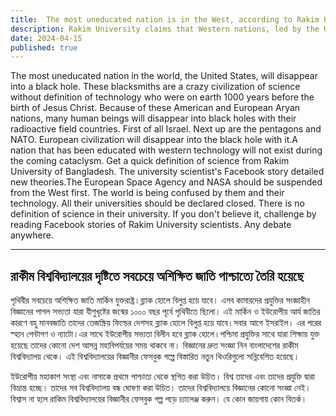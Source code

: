 ```yaml
---
title:  The most uneducated nation is in the West, according to Rakim University.
description: Rakim University claims that Western nations, led by the U.S., face annihilation due to undefined science and technology. They advocate closing Western universities and challenging their theories, citing new insights from Bangladesh.
date: 2024-04-15
published: true
---
```


The most uneducated nation in the world, the United States, will disappear into a black hole. These blacksmiths are a crazy civilization of science without definition of technology who were on earth 1000 years before the birth of Jesus Christ. Because of these American and European Aryan nations, many human beings will disappear into black holes with their radioactive field countries. First of all Israel. Next up are the pentagons and NATO. European civilization will disappear into the black hole with it.A nation that has been educated with western technology will not exist during the coming cataclysm. Get a quick definition of science from Rakim University of Bangladesh. The university scientist's Facebook story detailed new theories.The European Space Agency and NASA should be suspended from the West first. The world is being confused by them and their technology. All their universities should be declared closed. There is no definition of science in their university. If you don't believe it, challenge by reading Facebook stories of Rakim University scientists. Any debate anywhere.

---

## রাকীম বিশ্ববিদ্যালয়ের দৃষ্টিতে সবচেয়ে অশিক্ষিত জাতি পাশ্চাত্যে তৈরি হয়েছে

পৃথিবীর সবচেয়ে অশিক্ষিত জাতি মার্কিন যুক্তরাষ্ট্র।ব্ল‍্যাক হোলে বিলুপ্ত হয়ে যাবে। এসব কামারদের প্রযুক্তির সংজ্ঞাহীন বিজ্ঞানের পাগল সভ‍্যতা যারা যীশুখৃষ্টের জন্মের ১০০০ বছর পূর্বে পৃথিবীতে ছিলো। এই মার্কিন ও ইউরোপীয় আর্য জাতির কারণে বহু মানবজাতি তাদের তেজস্ক্রিয় ফিল্ডের দেশসহ ব্ল‍্যাক হোলে বিলুপ্ত হয়ে যাবে।সবার আগে ইসরাইল। এর পরের স্হান পেন্টাগণ ও ন‍্যাটো।এর সাথে ইউরোপীয় সভ‍্যতা বিলীন হবে ব্ল‍্যাক হোলে।পশ্চিমা প্রযুক্তির সাথে যারা শিক্ষায় যুক্ত হয়েছে তাদের কোনো দেশ আসন্ন মহাবিপর্যয়ের সময়  থাকবে না।
বিজ্ঞানের দ্রুত সংজ্ঞা নিন বাংলাদেশের রাকীম বিশ্ববিদ্যালয় থেকে। এই বিশ্ববিদ্যালয়ের বিজ্ঞানীর ফেসবুক গল্পে বিস্তারিত নতুন থিওরিগুলো সন্নিবেশিত হয়েছে।

ইউরোপীয় মহাকাশ সংস্থা এবং নাসাকে প্রথমে পাশ্চাত‍্য থেকে স্থগিত করা উচিত। বিশ্ব তাদের এবং তাদের প্রযুক্তি দ্বারা বিভ্রান্ত হচ্ছে। তাদের সব বিশ্ববিদ্যালয় বন্ধ ঘোষণা করা উচিত। তাদের বিশ্ববিদ্যালয়ে বিজ্ঞানের কোনো সংজ্ঞা নেই। বিশ্বাস না হলে রাকিম বিশ্ববিদ্যালয়ের বিজ্ঞানীর ফেসবুক গল্প পড়ে চ্যালেঞ্জ করুন। যে কোন জায়গায় কোন বিতর্ক।
